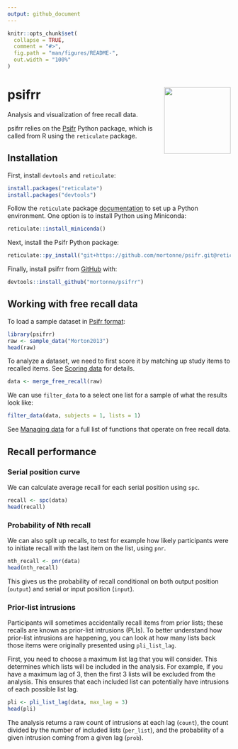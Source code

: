 ```yaml
---
output: github_document
---
```


<!-- README.md is generated from README.Rmd. Please edit that file -->

```r
knitr::opts_chunk$set(
  collapse = TRUE,
  comment = "#>",
  fig.path = "man/figures/README-",
  out.width = "100%"
)
```

# psifrr <img src="man/figures/logo.png" width="150px" align="right" />
<!-- badges: start -->
<!-- badges: end -->

Analysis and visualization of free recall data.

psifrr relies on the [Psifr](https://psifr.readthedocs.io/en/stable/index.html) Python package, which is called from R using the `reticulate` package.

## Installation

First, install `devtools` and `reticulate`:

``` r
install.packages("reticulate")
install.packages("devtools")
```

Follow the `reticulate` package [documentation](https://rstudio.github.io/reticulate/index.html) to set up a Python environment. One option is to install Python using Miniconda:

``` r
reticulate::install_miniconda()
```

Next, install the Psifr Python package:

``` r
reticulate::py_install("git+https://github.com/mortonne/psifr.git@reticulate", pip=TRUE)
```

Finally, install psifrr from [GitHub](https://github.com/) with:

``` r
devtools::install_github("mortonne/psifrr")
```

## Working with free recall data

To load a sample dataset in [Psifr format](https://psifr.readthedocs.io/en/stable/guide/import.html):

```r
library(psifrr)
raw <- sample_data("Morton2013")
head(raw)
```

To analyze a dataset, we need to first score it by matching up study items to recalled items.
See [Scoring data](https://psifr.readthedocs.io/en/stable/guide/score.html) for details.

```r
data <- merge_free_recall(raw)
```

We can use `filter_data` to a select one list for a sample of what the results look like:

```r
filter_data(data, subjects = 1, lists = 1)
```

See [Managing data](https://psifr.readthedocs.io/en/latest/api/fr.html#managing-data)
for a full list of functions that operate on free recall data.

## Recall performance

### Serial position curve

We can calculate average recall for each serial position using `spc`.

```r
recall <- spc(data)
head(recall)
```

### Probability of Nth recall

We can also split up recalls, to test for example how likely participants were to initiate recall with the last item on the list, using `pnr`.

```r
nth_recall <- pnr(data)
head(nth_recall)
```

This gives us the probability of recall conditional on both output position (`output`) and serial or input position (`input`).

### Prior-list intrusions

Participants will sometimes accidentally recall items from prior lists; these recalls are known as prior-list intrusions (PLIs). To better understand how prior-list intrusions are happening, you can look at how many lists back those items were originally presented using `pli_list_lag`.

First, you need to choose a maximum list lag that you will consider. This determines which lists will be included in the analysis. For example, if you have a maximum lag of 3, then the first 3 lists will be excluded from the analysis. This ensures that each included list can potentially have intrusions of each possible list lag.

```r
pli <- pli_list_lag(data, max_lag = 3)
head(pli)
```

The analysis returns a raw count of intrusions at each lag (`count`), the count divided by the number of included lists (`per_list`), and the probability of a given intrusion coming from a given lag (`prob`).
